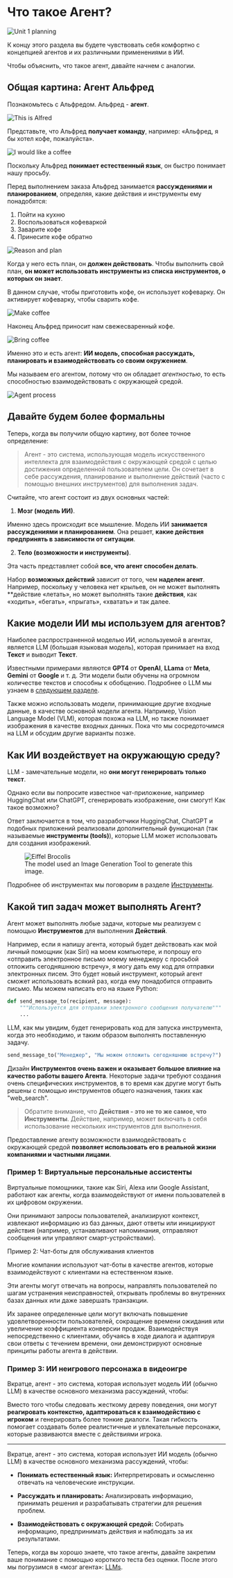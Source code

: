 # Что такое Агент?

<img src="https://huggingface.co/datasets/agents-course/course-images/resolve/main/en/unit1/whiteboard-no-check.jpg" alt="Unit 1 planning"/>

К концу этого раздела вы будете чувствовать себя комфортно с концепцией агентов и их различными применениями в ИИ.

Чтобы объяснить, что такое агент, давайте начнем с аналогии.

## Общая картина: Агент Альфред

Познакомьтесь с Альфредом. Альфред - **агент**.

<img src="https://huggingface.co/datasets/agents-course/course-images/resolve/main/en/unit1/this-is-alfred.jpg" alt="This is Alfred"/>

Представьте, что Альфред **получает команду**, например: «Альфред, я бы хотел кофе, пожалуйста».

<img src="https://huggingface.co/datasets/agents-course/course-images/resolve/main/en/unit1/coffee-please.jpg" alt="I would like a coffee"/>

Поскольку Альфред **понимает естественный язык**, он быстро понимает нашу просьбу.

Перед выполнением заказа Альфред занимается **рассуждениями и планированием**, определяя, какие действия и инструменты ему понадобятся:

1. Пойти на кухню  
2. Воспользоваться кофеваркой  
3. Заварите кофе  
4. Принесите кофе обратно

<img src="https://huggingface.co/datasets/agents-course/course-images/resolve/main/en/unit1/reason-and-plan.jpg" alt="Reason and plan"/>

Когда у него есть план, он **должен действовать**. Чтобы выполнить свой план, **он может использовать инструменты из списка инструментов, о которых он знает**. 

В данном случае, чтобы приготовить кофе, он использует кофеварку. Он активирует кофеварку, чтобы сварить кофе.

<img src="https://huggingface.co/datasets/agents-course/course-images/resolve/main/en/unit1/make-coffee.jpg" alt="Make coffee"/>

Наконец Альфред приносит нам свежесваренный кофе.

<img src="https://huggingface.co/datasets/agents-course/course-images/resolve/main/en/unit1/bring-coffee.jpg" alt="Bring coffee"/>

Именно это и есть агент: **ИИ модель, способная рассуждать, планировать и взаимодействовать со своим окружением**. 

Мы называем его агентом, потому что он обладает _агентностью_, то есть способностью взаимодействовать с окружающей средой.

<img src="https://huggingface.co/datasets/agents-course/course-images/resolve/main/en/unit1/process.jpg" alt="Agent process"/>

## Давайте будем более формальны

Теперь, когда вы получили общую картину, вот более точное определение:

> Агент - это система, использующая модель искусственного интеллекта для взаимодействия с окружающей средой с целью достижения определенной пользователем цели. Он сочетает в себе рассуждения, планирование и выполнение действий (часто с помощью внешних инструментов) для выполнения задач.

Считайте, что агент состоит из двух основных частей:

1. **Мозг (модель ИИ)**.

Именно здесь происходит все мышление. Модель ИИ **занимается рассуждениями и планированием**.
Она решает, **какие действия предпринять в зависимости от ситуации**.

2. **Тело (возможности и инструменты)**.

Эта часть представляет собой **все, что агент способен делать**.

Набор **возможных действий** зависит от того, чем **наделен агент**. Например, поскольку у человека нет крыльев, он не может выполнять **действие «летать», но может выполнять такие **действия**, как «ходить», «бегать», «прыгать», «хватать» и так далее.

## Какие модели ИИ мы используем для агентов?

Наиболее распространенной моделью ИИ, используемой в агентах, является LLM (большая языковая модель), которая принимает на вход **Текст** и выводит **Текст**.

Известными примерами являются **GPT4** от **OpenAI**, **LLama** от **Meta**, **Gemini** от **Google** и т. д. Эти модели были обучены на огромном количестве текстов и способны к обобщению. Подробнее о LLM мы узнаем в [следующем разделе](what-are-llms).

<Tip>
Также можно использовать модели, принимающие другие входные данные, в качестве основной модели агента. Например, Vision Language Model (VLM), которая похожа на LLM, но также понимает изображения в качестве входных данных. Пока что мы сосредоточимся на LLM и обсудим другие варианты позже.
</Tip>

## Как ИИ воздействует на окружающую среду?

LLM - замечательные модели, но **они могут генерировать только текст**. 

Однако если вы попросите известное чат-приложение, например HuggingChat или ChatGPT, сгенерировать изображение, они смогут! Как такое возможно?

Ответ заключается в том, что разработчики HuggingChat, ChatGPT и подобных приложений реализовали дополнительный функционал (так называемые **инструменты (tools)**), которые LLM может использовать для создания изображений.

<figure>
<img src="https://huggingface.co/datasets/agents-course/course-images/resolve/main/en/unit1/eiffel_brocolis.jpg" alt="Eiffel Brocolis"/>
<figcaption>The model used an Image Generation Tool to generate this image.
</figcaption>
</figure>

Подробнее об инструментах мы поговорим в разделе [Инструменты](tools).

## Какой тип задач может выполнять Агент?

Агент может выполнять любые задачи, которые мы реализуем с помощью **Инструментов** для выполнения **Действий**.

Например, если я напишу агента, который будет действовать как мой личный помощник (как Siri) на моем компьютере, и попрошу его «отправить электронное письмо моему менеджеру с просьбой отложить сегодняшнюю встречу», я могу дать ему код для отправки электронных писем. Это будет новый инструмент, который агент сможет использовать всякий раз, когда ему понадобится отправить письмо. Мы можем написать его на языке Python:

```python
def send_message_to(recipient, message):
    """Используется для отправки электронного сообщения получателю"""
    ...
```

LLM, как мы увидим, будет генерировать код для запуска инструмента, когда это необходимо, и таким образом выполнять поставленную задачу.

```python
send_message_to("Менеджер", "Мы можем отложить сегодняшнюю встречу?")
```

Дизайн **Инструментов очень важен и оказывает большое влияние на качество работы вашего Агента**. Некоторые задачи требуют создания очень специфических инструментов, в то время как другие могут быть решены с помощью инструментов общего назначения, таких как "web_search".

> Обратите внимание, что **Действия - это не то же самое, что Инструменты**. Действие, например, может включать в себя использование нескольких инструментов для выполнения.

Предоставление агенту возможности взаимодействовать с окружающей средой **позволяет использовать его в реальной жизни компаниями и частными лицами**.

### Пример 1: Виртуальные персональные ассистенты

Виртуальные помощники, такие как Siri, Alexa или Google Assistant, работают как агенты, когда взаимодействуют от имени пользователей в их цифровом окружении.

Они принимают запросы пользователей, анализируют контекст, извлекают информацию из баз данных, дают ответы или инициируют действия (например, устанавливают напоминания, отправляют сообщения или управляют смарт-устройствами).

Пример 2: Чат-боты для обслуживания клиентов

Многие компании используют чат-боты в качестве агентов, которые взаимодействуют с клиентами на естественном языке. 

Эти агенты могут отвечать на вопросы, направлять пользователей по шагам устранения неисправностей, открывать проблемы во внутренних базах данных или даже завершать транзакции.

Их заранее определенные цели могут включать повышение удовлетворенности пользователей, сокращение времени ожидания или увеличение коэффициента конверсии продаж. Взаимодействуя непосредственно с клиентами, обучаясь в ходе диалога и адаптируя свои ответы с течением времени, они демонстрируют основные принципы работы агента в действии.


### Пример 3: ИИ неигрового персонажа в видеоигре

Вкратце, агент - это система, которая использует модель ИИ (обычно LLM) в качестве основного механизма рассуждений, чтобы:

Вместо того чтобы следовать жесткому дереву поведения, они могут **реагировать контекстно, адаптироваться к взаимодействию с игроком** и генерировать более тонкие диалоги. Такая гибкость помогает создавать более реалистичные и увлекательные персонажи, которые развиваются вместе с действиями игрока.

---

Вкратце, агент - это система, которая использует  ИИ модель (обычно LLM) в качестве основного механизма рассуждений, чтобы:

- **Понимать естественный язык:** Интерпретировать и осмысленно отвечать на человеческие инструкции.

- **Рассуждать и планировать:** Анализировать информацию, принимать решения и разрабатывать стратегии для решения проблем.

- **Взаимодействовать с окружающей средой:** Собирать информацию, предпринимать действия и наблюдать за их результатами.

Теперь, когда вы хорошо знаете, что такое агенты, давайте закрепим ваше понимание с помощью короткого теста без оценки. После этого мы погрузимся в «мозг агента»: [LLMs](what-are-llms).
